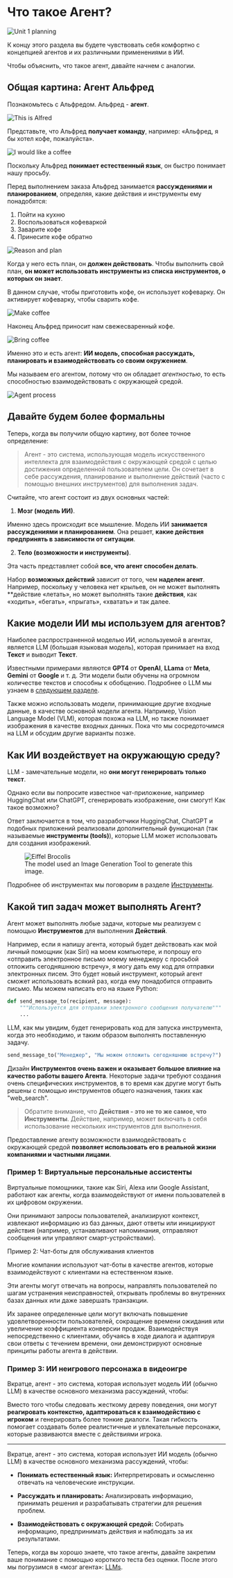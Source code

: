 # Что такое Агент?

<img src="https://huggingface.co/datasets/agents-course/course-images/resolve/main/en/unit1/whiteboard-no-check.jpg" alt="Unit 1 planning"/>

К концу этого раздела вы будете чувствовать себя комфортно с концепцией агентов и их различными применениями в ИИ.

Чтобы объяснить, что такое агент, давайте начнем с аналогии.

## Общая картина: Агент Альфред

Познакомьтесь с Альфредом. Альфред - **агент**.

<img src="https://huggingface.co/datasets/agents-course/course-images/resolve/main/en/unit1/this-is-alfred.jpg" alt="This is Alfred"/>

Представьте, что Альфред **получает команду**, например: «Альфред, я бы хотел кофе, пожалуйста».

<img src="https://huggingface.co/datasets/agents-course/course-images/resolve/main/en/unit1/coffee-please.jpg" alt="I would like a coffee"/>

Поскольку Альфред **понимает естественный язык**, он быстро понимает нашу просьбу.

Перед выполнением заказа Альфред занимается **рассуждениями и планированием**, определяя, какие действия и инструменты ему понадобятся:

1. Пойти на кухню  
2. Воспользоваться кофеваркой  
3. Заварите кофе  
4. Принесите кофе обратно

<img src="https://huggingface.co/datasets/agents-course/course-images/resolve/main/en/unit1/reason-and-plan.jpg" alt="Reason and plan"/>

Когда у него есть план, он **должен действовать**. Чтобы выполнить свой план, **он может использовать инструменты из списка инструментов, о которых он знает**. 

В данном случае, чтобы приготовить кофе, он использует кофеварку. Он активирует кофеварку, чтобы сварить кофе.

<img src="https://huggingface.co/datasets/agents-course/course-images/resolve/main/en/unit1/make-coffee.jpg" alt="Make coffee"/>

Наконец Альфред приносит нам свежесваренный кофе.

<img src="https://huggingface.co/datasets/agents-course/course-images/resolve/main/en/unit1/bring-coffee.jpg" alt="Bring coffee"/>

Именно это и есть агент: **ИИ модель, способная рассуждать, планировать и взаимодействовать со своим окружением**. 

Мы называем его агентом, потому что он обладает _агентностью_, то есть способностью взаимодействовать с окружающей средой.

<img src="https://huggingface.co/datasets/agents-course/course-images/resolve/main/en/unit1/process.jpg" alt="Agent process"/>

## Давайте будем более формальны

Теперь, когда вы получили общую картину, вот более точное определение:

> Агент - это система, использующая модель искусственного интеллекта для взаимодействия с окружающей средой с целью достижения определенной пользователем цели. Он сочетает в себе рассуждения, планирование и выполнение действий (часто с помощью внешних инструментов) для выполнения задач.

Считайте, что агент состоит из двух основных частей:

1. **Мозг (модель ИИ)**.

Именно здесь происходит все мышление. Модель ИИ **занимается рассуждениями и планированием**.
Она решает, **какие действия предпринять в зависимости от ситуации**.

2. **Тело (возможности и инструменты)**.

Эта часть представляет собой **все, что агент способен делать**.

Набор **возможных действий** зависит от того, чем **наделен агент**. Например, поскольку у человека нет крыльев, он не может выполнять **действие «летать», но может выполнять такие **действия**, как «ходить», «бегать», «прыгать», «хватать» и так далее.

## Какие модели ИИ мы используем для агентов?

Наиболее распространенной моделью ИИ, используемой в агентах, является LLM (большая языковая модель), которая принимает на вход **Текст** и выводит **Текст**.

Известными примерами являются **GPT4** от **OpenAI**, **LLama** от **Meta**, **Gemini** от **Google** и т. д. Эти модели были обучены на огромном количестве текстов и способны к обобщению. Подробнее о LLM мы узнаем в [следующем разделе](what-are-llms).

<Tip>
Также можно использовать модели, принимающие другие входные данные, в качестве основной модели агента. Например, Vision Language Model (VLM), которая похожа на LLM, но также понимает изображения в качестве входных данных. Пока что мы сосредоточимся на LLM и обсудим другие варианты позже.
</Tip>

## Как ИИ воздействует на окружающую среду?

LLM - замечательные модели, но **они могут генерировать только текст**. 

Однако если вы попросите известное чат-приложение, например HuggingChat или ChatGPT, сгенерировать изображение, они смогут! Как такое возможно?

Ответ заключается в том, что разработчики HuggingChat, ChatGPT и подобных приложений реализовали дополнительный функционал (так называемые **инструменты (tools)**), которые LLM может использовать для создания изображений.

<figure>
<img src="https://huggingface.co/datasets/agents-course/course-images/resolve/main/en/unit1/eiffel_brocolis.jpg" alt="Eiffel Brocolis"/>
<figcaption>The model used an Image Generation Tool to generate this image.
</figcaption>
</figure>

Подробнее об инструментах мы поговорим в разделе [Инструменты](tools).

## Какой тип задач может выполнять Агент?

Агент может выполнять любые задачи, которые мы реализуем с помощью **Инструментов** для выполнения **Действий**.

Например, если я напишу агента, который будет действовать как мой личный помощник (как Siri) на моем компьютере, и попрошу его «отправить электронное письмо моему менеджеру с просьбой отложить сегодняшнюю встречу», я могу дать ему код для отправки электронных писем. Это будет новый инструмент, который агент сможет использовать всякий раз, когда ему понадобится отправить письмо. Мы можем написать его на языке Python:

```python
def send_message_to(recipient, message):
    """Используется для отправки электронного сообщения получателю"""
    ...
```

LLM, как мы увидим, будет генерировать код для запуска инструмента, когда это необходимо, и таким образом выполнять поставленную задачу.

```python
send_message_to("Менеджер", "Мы можем отложить сегодняшнюю встречу?")
```

Дизайн **Инструментов очень важен и оказывает большое влияние на качество работы вашего Агента**. Некоторые задачи требуют создания очень специфических инструментов, в то время как другие могут быть решены с помощью инструментов общего назначения, таких как "web_search".

> Обратите внимание, что **Действия - это не то же самое, что Инструменты**. Действие, например, может включать в себя использование нескольких инструментов для выполнения.

Предоставление агенту возможности взаимодействовать с окружающей средой **позволяет использовать его в реальной жизни компаниями и частными лицами**.

### Пример 1: Виртуальные персональные ассистенты

Виртуальные помощники, такие как Siri, Alexa или Google Assistant, работают как агенты, когда взаимодействуют от имени пользователей в их цифровом окружении.

Они принимают запросы пользователей, анализируют контекст, извлекают информацию из баз данных, дают ответы или инициируют действия (например, устанавливают напоминания, отправляют сообщения или управляют смарт-устройствами).

Пример 2: Чат-боты для обслуживания клиентов

Многие компании используют чат-боты в качестве агентов, которые взаимодействуют с клиентами на естественном языке. 

Эти агенты могут отвечать на вопросы, направлять пользователей по шагам устранения неисправностей, открывать проблемы во внутренних базах данных или даже завершать транзакции.

Их заранее определенные цели могут включать повышение удовлетворенности пользователей, сокращение времени ожидания или увеличение коэффициента конверсии продаж. Взаимодействуя непосредственно с клиентами, обучаясь в ходе диалога и адаптируя свои ответы с течением времени, они демонстрируют основные принципы работы агента в действии.


### Пример 3: ИИ неигрового персонажа в видеоигре

Вкратце, агент - это система, которая использует модель ИИ (обычно LLM) в качестве основного механизма рассуждений, чтобы:

Вместо того чтобы следовать жесткому дереву поведения, они могут **реагировать контекстно, адаптироваться к взаимодействию с игроком** и генерировать более тонкие диалоги. Такая гибкость помогает создавать более реалистичные и увлекательные персонажи, которые развиваются вместе с действиями игрока.

---

Вкратце, агент - это система, которая использует  ИИ модель (обычно LLM) в качестве основного механизма рассуждений, чтобы:

- **Понимать естественный язык:** Интерпретировать и осмысленно отвечать на человеческие инструкции.

- **Рассуждать и планировать:** Анализировать информацию, принимать решения и разрабатывать стратегии для решения проблем.

- **Взаимодействовать с окружающей средой:** Собирать информацию, предпринимать действия и наблюдать за их результатами.

Теперь, когда вы хорошо знаете, что такое агенты, давайте закрепим ваше понимание с помощью короткого теста без оценки. После этого мы погрузимся в «мозг агента»: [LLMs](what-are-llms).
